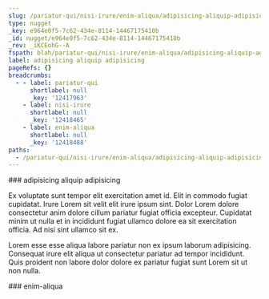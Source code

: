 ```yaml
---
slug: /pariatur-qui/nisi-irure/enim-aliqua/adipisicing-aliquip-adipisicing
type: nugget
_key: e964e0f5-7c62-434e-8114-14467175410b
_id: nugget/e964e0f5-7c62-434e-8114-14467175410b
_rev: _iKCEohG--A
fspath: blah/pariatur-qui/nisi-irure/enim-aliqua/adipisicing-aliquip-adipisicing.md
label: adipisicing aliquip adipisicing
pageRefs: {}
breadcrumbs:
  - - label: pariatur-qui
      shortlabel: null
      _key: '12417963'
    - label: nisi-irure
      shortlabel: null
      _key: '12418465'
    - label: enim-aliqua
      shortlabel: null
      _key: '12418488'
paths:
  - /pariatur-qui/nisi-irure/enim-aliqua/adipisicing-aliquip-adipisicing
---
```


<NuggetArea>
<Nugget slug="/pariatur-qui/nisi-irure/enim-aliqua/adipisicing-aliquip-adipisicing" type="nugget" _key="e964e0f5-7c62-434e-8114-14467175410b" _id="nugget/e964e0f5-7c62-434e-8114-14467175410b" _rev="_iKCEohG--A" fspath="blah/pariatur-qui/nisi-irure/enim-aliqua/adipisicing-aliquip-adipisicing.md" label="adipisicing aliquip adipisicing" paths="/pariatur-qui/nisi-irure/enim-aliqua/adipisicing-aliquip-adipisicing">
<NuggetBody>
### adipisicing aliquip adipisicing

Ex voluptate sunt tempor elit exercitation amet id. Elit in commodo fugiat cupidatat. Irure Lorem sit velit elit irure ipsum sint. Dolor Lorem dolore consectetur anim dolore cillum pariatur fugiat officia excepteur. Cupidatat minim ut nulla et in incididunt fugiat ullamco dolore ea sit exercitation officia. Ad nisi sint ullamco sit ex.

Lorem esse esse aliqua labore pariatur non ex ipsum laborum adipisicing. Consequat irure elit aliqua ut consectetur pariatur ad tempor incididunt. Quis proident non labore dolor dolore ex pariatur fugiat sunt Lorem sit ut non nulla.

</NuggetBody>
<Breadcrumbs>
<Crumbs>
<Crumb _key="12417963" label="pariatur-qui" /><Crumb _key="12418465" label="nisi-irure" /><Crumb _key="12418488" label="enim-aliqua" />
</Crumbs>
</Breadcrumbs>
</Nugget>

<NuggetsInbound>
</NuggetsInbound>
<NuggetsOutbound>
</NuggetsOutbound>
</NuggetArea>
<PassagesInbound>
<Passage direction="inbound" type="passage" _key="12418488" _id="passage/12418488" _rev="_iKCEohG--_" label="enim-aliqua" passage="enim-aliqua" fspath="blah/pariatur-qui/nisi-irure/enim-aliqua" paths="/pariatur-qui/nisi-irure/enim-aliqua" slug="/pariatur-qui/nisi-irure/enim-aliqua">
<NuggetBody>
### enim-aliqua

</NuggetBody>
<Breadcrumbs>
<Crumbs>
<Crumb _key="12417963" label="pariatur-qui" /><Crumb _key="12418465" label="nisi-irure" />
</Crumbs>
</Breadcrumbs>
</Passage>

</PassagesInbound>
<PassagesOutbound>
</PassagesOutbound>